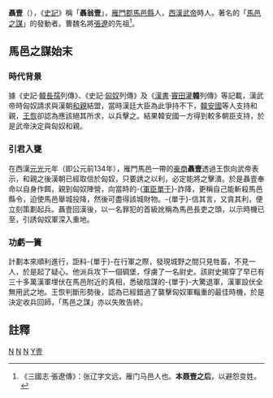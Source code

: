 '''聶壹'''（{{bd|？||？||}}），《[[史記|史記]]》稱「'''聶翁壹'''」，[[雁門郡|雁門郡]][[馬邑縣|馬邑縣]]人，[[西漢|西漢]][[漢武帝|武帝]]時人。著名的「[[馬邑之謀|馬邑之謀]]」的發動者。曹魏名將[[張遼|張遼]]的先祖<ref>《三國志·張遼傳》：张辽字文远，雁门马邑人也。'''本聂壹之后'''，以避怨变姓。</ref>。

==馬邑之謀始末==
===時代背景===
據《史記·[[韓安國|韓長孺]]列傳》、《史記·[[匈奴|匈奴]]列傳》及《[[漢書|漢書]]·[[竇嬰|竇]][[田蚡|田]][[灌夫|灌]]'''[[韓安國|韓]]'''列傳》等記載，漢武帝時匈奴請求與漢朝[[和親|和親]]結盟，當時漢廷大臣為此爭持不下，[[韓安國|韓安國]]等人支持和親，[[王恢_(大行令)|王恢]]卻認為應該絕其所求，以兵擊之。結果韓安國一方得到較多朝臣支持，於是武帝決定與匈奴和親。

===引君入甕===
在西漢[[元光_(西汉)|元光]]元年（即公元前134年），雁門馬邑一帶的[[商人|豪商]]'''聶壹'''透過王恢向武帝表示，和親之後漢朝已經取信於匈奴，只要誘之以利，必定能將之擊潰。於是聶壹奉命以自身作餌，親到匈奴陣營，向當時的-{[[軍臣單于|軍臣單于]]}-詐降，更稱自己能斬殺馬邑縣令，迫使馬邑舉城投降，然後可盡得該城財物。-{單于}-信其言，又貪其利，便立刻策劃起兵。聶壹回漢後，以一名罪犯的首級訛稱為馬邑長吏之頭，以示時機已至，引誘匈奴軍深入重地。

===功虧一簣===
計劃本來順利進行，詎料-{單于}-在行軍之際，發現城野之間只見牲畜，不見一人，於是起了疑心。他派兵攻下一個碉堡，俘虜了一名尉史。該尉史揭穿了早已有三十多萬漢軍埋伏在馬邑附近的真相，悉破陰謀的-{單于}-大驚退軍，漢軍設伏全無用武之地。王恢判斷形勢後，認為已經錯過了襲擊匈奴軍輜重的最佳時機，於是決定收兵回師，「馬邑之謀」亦以失敗告終。

==註釋==
[[Category:汉朝商人|N]]
[[Category:西汉军事人物|N]]
[[Category:朔州人|N]]
[[Category:聶姓|Y壹]]